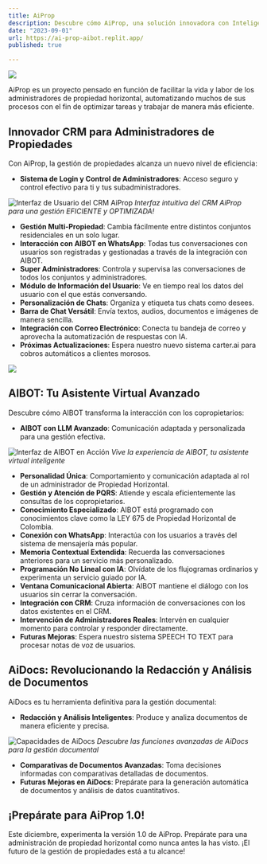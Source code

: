 ```yaml
---
title: AiProp
description: Descubre cómo AiProp, una solución innovadora con Inteligencia Artificial, está redefiniendo la administración de propiedades en Colombia, haciéndola más inteligente, eficiente y adaptada a tus necesidades.
date: "2023-09-01"
url: https://ai-prop-aibot.replit.app/
published: true

---
```


[![](https://urbano-beta.mawie.co/wp-content/uploads/2023/11/Captura-de-pantalla-2023-11-27-005635.png)](https://ai-prop-aibot.replit.app/)

AiProp es un proyecto pensado en función de facilitar la vida y labor de los administradores de propiedad horizontal, automatizando muchos de sus procesos con el fin de optimizar tareas y trabajar de manera más eficiente.

## Innovador CRM para Administradores de Propiedades

Con AiProp, la gestión de propiedades alcanza un nuevo nivel de eficiencia:

- **Sistema de Login y Control de Administradores**: Acceso seguro y control efectivo para ti y tus subadministradores.

![Interfaz de Usuario del CRM AiProp](https://urbano-beta.mawie.co/wp-content/uploads/2023/11/dashboard-1.png)
*Interfaz intuitiva del CRM AiProp para una gestión EFICIENTE y OPTIMIZADA!*

- **Gestión Multi-Propiedad**: Cambia fácilmente entre distintos conjuntos residenciales en un solo lugar.
- **Interacción con AIBOT en WhatsApp**: Todas tus conversaciones con usuarios son registradas y gestionadas a través de la integración con AIBOT.
- **Super Administradores**: Controla y supervisa las conversaciones de todos los conjuntos y administradores.
- **Módulo de Información del Usuario**: Ve en tiempo real los datos del usuario con el que estás conversando.
- **Personalización de Chats**: Organiza y etiqueta tus chats como desees.
- **Barra de Chat Versátil**: Envía textos, audios, documentos e imágenes de manera sencilla.
- **Integración con Correo Electrónico**: Conecta tu bandeja de correo y aprovecha la automatización de respuestas con IA.
- **Próximas Actualizaciones**: Espera nuestro nuevo sistema carter.ai para cobros automáticos a clientes morosos.

![](https://urbano-beta.mawie.co/wp-content/uploads/2023/11/5.-AiProp-CARTER.AI_.png)

## AIBOT: Tu Asistente Virtual Avanzado

Descubre cómo AIBOT transforma la interacción con los copropietarios:

- **AIBOT con LLM Avanzado**: Comunicación adaptada y personalizada para una gestión efectiva.

![Interfaz de AIBOT en Acción](https://urbano-beta.mawie.co/wp-content/uploads/2023/11/Captura-de-pantalla-2023-11-27-005635.png)
*Vive la experiencia de AIBOT, tu asistente virtual inteligente*

- **Personalidad Única**: Comportamiento y comunicación adaptada al rol de un administrador de Propiedad Horizontal.
- **Gestión y Atención de PQRS**: Atiende y escala eficientemente las consultas de los copropietarios.
- **Conocimiento Especializado**: AIBOT está programado con conocimientos clave como la LEY 675 de Propiedad Horizontal de Colombia.
- **Conexión con WhatsApp**: Interactúa con los usuarios a través del sistema de mensajería más popular.
- **Memoria Contextual Extendida**: Recuerda las conversaciones anteriores para un servicio más personalizado.
- **Programación No Lineal con IA**: Olvídate de los flujogramas ordinarios y experimenta un servicio guiado por IA.
- **Ventana Comunicacional Abierta**: AIBOT mantiene el diálogo con los usuarios sin cerrar la conversación.
- **Integración con CRM**: Cruza información de conversaciones con los datos existentes en el CRM.
- **Intervención de Administradores Reales**: Intervén en cualquier momento para controlar y responder directamente.
- **Futuras Mejoras**: Espera nuestro sistema SPEECH TO TEXT para procesar notas de voz de usuarios.

## AiDocs: Revolucionando la Redacción y Análisis de Documentos

AiDocs es tu herramienta definitiva para la gestión documental:

- **Redacción y Análisis Inteligentes**: Produce y analiza documentos de manera eficiente y precisa.

![Capacidades de AiDocs](https://urbano-beta.mawie.co/wp-content/uploads/2023/11/4.-AiProp-AIDOCS.png)
*Descubre las funciones avanzadas de AiDocs para la gestión documental*

- **Comparativas de Documentos Avanzadas**: Toma decisiones informadas con comparativas detalladas de documentos.
- **Futuras Mejoras en AiDocs**: Prepárate para la generación automática de documentos y análisis de datos cuantitativos.

## ¡Prepárate para AiProp 1.0!

Este diciembre, experimenta la versión 1.0 de AiProp. Prepárate para una administración de propiedad horizontal como nunca antes la has visto. ¡El futuro de la gestión de propiedades está a tu alcance!

